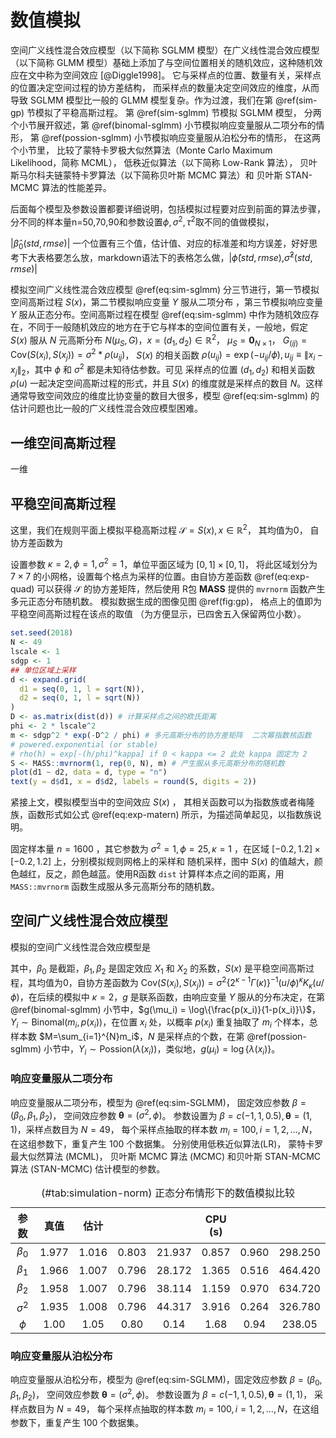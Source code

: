 # 数值模拟 {#simulations}

空间广义线性混合效应模型（以下简称 SGLMM 模型）在广义线性混合效应模型（以下简称 GLMM 模型）基础上添加了与空间位置相关的随机效应，这种随机效应在文中称为空间效应 [@Diggle1998]。 它与采样点的位置、数量有关，采样点的位置决定空间过程的协方差结构， 而采样点的数量决定空间效应的维度，从而导致 SGLMM 模型比一般的 GLMM 模型复杂。作为过渡，我们在第 \@ref(sim-gp) 节模拟了平稳高斯过程。 第 \@ref(sim-sglmm) 节模拟 SGLMM 模型， 分两个小节展开叙述，第 \@ref(binomal-sglmm) 小节模拟响应变量服从二项分布的情形，  第 \@ref(possion-sglmm) 小节模拟响应变量服从泊松分布的情形， 在这两个小节里， 比较了蒙特卡罗极大似然算法（Monte Carlo Maximum Likelihood，简称 MCML）， 低秩近似算法（以下简称 Low-Rank 算法）， 贝叶斯马尔科夫链蒙特卡罗算法（以下简称贝叶斯 MCMC 算法）和 贝叶斯 STAN-MCMC 算法的性能差异。

后面每个模型及参数设置都要详细说明，包括模拟过程要对应到前面的算法步骤，分不同的样本量n=50,70,90和参数设置$\phi,\sigma^2,\tau^2$取不同的值做模拟，

|$\hat\beta_0(std,rmse)$| 一个位置有三个值，估计值、对应的标准差和均方误差，好好思考下大表格要怎么放，markdown语法下的表格怎么做，|$\hat\phi(std,rmse)$,$\hat\sigma^2(std,rmse)$|

模拟空间广义线性混合效应模型 \@ref(eq:sim-sglmm) 分三节进行，第一节模拟空间高斯过程 $S(x)$，第二节模拟响应变量 $Y$ 服从二项分布 ，第三节模拟响应变量 $Y$ 服从正态分布。空间高斯过程在模型 \@ref(eq:sim-sglmm) 中作为随机效应存在，不同于一般随机效应的地方在于它与样本的空间位置有关，一般地，假定 $S(x)$ 服从 $N$ 元高斯分布 $N(\mu_{S},G)$，$x = (d_1,d_2) \in \mathbb{R}^2$， $\mu_{S} = \mathbf{0}_{N\times1}$， $G_{(ij)} = \mathrm{Cov}(S(x_i),S(x_j))=\sigma^2*\rho(u_{ij})$， $S(x)$ 的相关函数 $\rho(u_{ij}) = \exp(-u_{ij}/\phi), u_{ij} \equiv \|x_{i}-x_{j}\|_2$，其中 $\phi$ 和 $\sigma^2$ 都是未知待估参数。可见
采样点的位置 $(d_1,d_2)$ 和相关函数 $\rho(u)$ 一起决定空间高斯过程的形式，并且 $S(x)$ 的维度就是采样点的数目 $N$。这样通常导致空间效应的维度比协变量的数目大很多，模型 \@ref(eq:sim-sglmm) 的估计问题也比一般的广义线性混合效应模型困难。

\begin{equation}
g(\mu_i) = d(x_i)'\beta + S(x_i) + Z_i (\#eq:sim-sglmm)
\end{equation}

## 一维空间高斯过程

一维



## 平稳空间高斯过程 {#sim-gp}

这里，我们在规则平面上模拟平稳高斯过程 $\mathcal{S} = S(x), x \in \mathbb{R}^2$， 其均值为0， 自协方差函数为

\begin{equation}
\mathrm{Cov}(S(x_i),S(x_j)) = \sigma^2\exp\big\{-\big( \frac{ \| x_{i} - x_{j} \|_{2}}{\sqrt{2}\phi}\big)^{\kappa}\big\}  (\#eq:exp-quad)
\end{equation}

\noindent 设置参数 $\kappa = 2,\phi=1,\sigma^2=1$，单位平面区域为 $[0,1]\times[0,1]$， 将此区域划分为 $7\times 7$ 的小网格，设置每个格点为采样的位置。由自协方差函数 \@ref(eq:exp-quad) 可以获得 $\mathcal{S}$ 的协方差矩阵，然后使用 R包 **MASS** 提供的 `mvrnorm` 函数产生多元正态分布随机数。 模拟数据生成的图像见图 \@ref(fig:gp)， 格点上的值即为平稳空间高斯过程在该点的取值 （为方便显示，已四舍五入保留两位小数）。

```r
set.seed(2018)
N <- 49
lscale <- 1
sdgp <- 1
## 单位区域上采样
d <- expand.grid(
  d1 = seq(0, 1, l = sqrt(N)),
  d2 = seq(0, 1, l = sqrt(N))
)
D <- as.matrix(dist(d)) # 计算采样点之间的欧氏距离
phi <- 2 * lscale^2
m <- sdgp^2 * exp(-D^2 / phi) # 多元高斯分布的协方差矩阵  二次幂指数核函数
# powered.exponential (or stable)
# rho(h) = exp[-(h/phi)^kappa] if 0 < kappa <= 2 此处 kappa 固定为 2
S <- MASS::mvrnorm(1, rep(0, N), m) # 产生服从多元高斯分布的随机数
plot(d1 ~ d2, data = d, type = "n")
text(y = d$d1, x = d$d2, labels = round(S, digits = 2))
```

紧接上文，模拟模型当中的空间效应 $S(x)$ ， 其相关函数可以为指数族或者梅隆族，函数形式如公式 \@ref(eq:exp-matern) 所示，为描述简单起见，以指数族说明。

\begin{equation}
\rho(u) =
\begin{cases}
\exp(-(u/\phi)^{\kappa}) & \text{指数族}\\
\{2^{\kappa -1}\Gamma(\kappa)\}^{-1}(u/\phi)^{\kappa}\mathcal{K}_{\kappa}(u/\phi) & \text{梅隆族}
\end{cases} (\#eq:exp-matern)
\end{equation}

\noindent 固定样本量 $n=1600$ ，其它参数为 $\sigma^2=1,\phi=25,\kappa=1$ ，在区域 $[-0.2,1.2]\times [-0.2,1.2]$ 上，分别模拟规则网格上的采样和 随机采样，图中 $S(x)$ 的值越大，颜色越红，反之，颜色越蓝。使用R函数 `dist` 计算样本点之间的距离，用 `MASS::mvrnorm` 函数生成服从多元高斯分布的随机数。

## 空间广义线性混合效应模型 {#sim-sglmm}

模拟的空间广义线性混合效应模型是

\begin{equation}
g(\mu_i) = \beta_{0} + \beta_{1} * X_{1} + \beta_{2} * X_{2} + S(x) (\#eq:sim-SGLMM)
\end{equation}

\noindent 其中，$\beta_0$ 是截距，$\beta_{1},\beta_{2}$ 是固定效应 $X_{1}$ 和 $X_{2}$ 的系数，$S(x)$ 是平稳空间高斯过程，其均值为0，自协方差函数为 $\mathrm{Cov}(S(x_i),S(x_j)) = \sigma^2 \big\{2^{\kappa-1}\Gamma(\kappa)\big\}^{-1}(u/\phi)^{\kappa}K_{\kappa}(u/\phi)$，在后续的模拟中 $\kappa = 2$，$g$ 是联系函数，由响应变量 $Y$ 服从的分布决定，在第 \@ref(binomal-sglmm) 小节中，$g(\mu_i) = \log\{\frac{p(x_i)}{1-p(x_i)}\}$，$Y_{i} \sim \mathrm{Binomal}(m_{i},p(x_{i}))$，在位置 $x_i$ 处，以概率 $p(x_i)$ 重复抽取了 $m_i$ 个样本，总样本数 $M=\sum_{i=1}^{N}m_i$，$N$ 是采样点的个数，在第 \@ref(possion-sglmm) 小节中，$Y_i \sim \mathrm{Possion}(\lambda(x_{i}))$，类似地，$g(\mu_i) = \log\{\lambda(x_{i})\}$。

### 响应变量服从二项分布 {#binomal-sglmm}

响应变量服从二项分布，模型为 \@ref(eq:sim-SGLMM)， 固定效应参数 $\beta = (\beta_0,\beta_1,\beta_2)$， 空间效应参数 $\boldsymbol{\theta} = (\sigma^2,\phi)$。 参数设置为 $\beta = c(-1,1,0.5), \boldsymbol{\theta} = (1,1)$，采样点数目为 $N=49$， 每个采样点抽取的样本数 $m_i = 100,i = 1,2,\ldots,N$，在这组参数下，重复产生 100 个数据集。 分别使用低秩近似算法(LR)， 蒙特卡罗最大似然算法 (MCML)， 贝叶斯 MCMC 算法 (MCMC) 和贝叶斯 STAN-MCMC 算法 (STAN-MCMC) 估计模型的参数。


Table: (\#tab:simulation-norm) 正态分布情形下的数值模拟比较

|    参数       | 真值 |  估计  |    | | CPU (s) |
| :----------------: | :----------------: | :----------------: | :----------------: | :-----------: | :---------------: | :-------------: | :----------------: |
| $\beta_{0}$   | 1.977 | 1.016 | 0.803 | 21.937 | 0.857 | 0.960 | 298.250 |
| $\beta_{1}$   | 1.966 | 1.007 | 0.796 | 28.172 | 1.365 | 0.516 | 464.420 |
| $\beta_{2}$   | 1.958 | 1.007 | 0.796 | 38.114 | 1.159 | 0.970 | 634.720 |
| $\sigma^2$    | 1.935 | 1.008 | 0.796 | 44.317 | 3.916 | 0.264 | 326.780 |
| $\phi$        | 1.00  | 1.05  | 0.80  | 0.14   |  1.68 | 0.94  | 238.05  |

\begin{table}[!h]
\begin{center}
\caption{ 100个数据集的模拟结果：估计，标准差和估计的均方误差 \label{tab:binomal-LRvsMCML}}
\setlength{\tabcolsep}{2pt}
\vspace{0.1in}

\begin{tabular}{lcccccccccc}
 \hline
  参数 &  真值 & \multicolumn{3}{c}{LR8$^*$} & \multicolumn{3}{c}{LR16$^*$} & 
 \multicolumn{3}{c}{MCML} \\
  \cmidrule(r){3-5}  \cmidrule(r){6-8} \cmidrule(r){9-11}
 \noalign{\smallskip} 
                &      & 估计   & 标准差 & 均方误差 & 估计   & 标准差 & 均方误差   & 估计  & 标准差 & 均方误差 \\ 
   \hline
   $\beta_{0}$  & -1.0 & -1.837 & 0.118  &  0.592   & -1.259 & 0.126  & 0.110      & -1.086 & 0.294   &  0.103 \\ 
   $\beta_{1}$  & 1.0  & 1.143  & 0.071  &  0.133   & 1.291  & 0.073  & 0.063      & 0.989  & 0.072   &  0.049 \\ 
   $\beta_{2}$  & 0.5  & 0.413  & 0.025  &  0.073   & 0.241  & 0.026  & 0.014      & 0.339  & 0.012   &  0.012 \\ 
   $\sigma^2$   & 1.0  & 0.528  & 0.177  &  4.060   & 0.499  & 0.090  & 0.060      & 0.268  & 0.405   &  0.013 \\ 
   $\phi$       & 1.0  & 0.478  & 0.052  &  0.131   & 0.110  & 0.041  & 0.007      & 0.073  & 0.167   &  0.007 \\ 
   \hline
 \end{tabular}
\end{center}
\vspace{0.05in}

* LR8/LR16：低秩近似算法分别使用 $8\times 8$ 和 $16\times 16$ 个采样点，

\end{table}


\begin{table}
\begin{center}
\caption{ 100 个数据集的模拟结果：估计，标准差和估计的均方误差 \label{tab:binomal-MCMCvsSTAN}}
\setlength{\tabcolsep}{2pt}
\vspace{0.1in}

\begin{tabular}{lccccccc}
 \hline
  参数 &  真值 & \multicolumn{3}{c}{贝叶斯MCMC} & \multicolumn{3}{c}{贝叶斯STAN-MCMC}  \\
  \cmidrule(r){3-5}  \cmidrule(r){6-8} 
 \noalign{\smallskip} 
                &     & 估计  & 标准差 & 均方误差 & 估计  & 标准差 & 均方误差 \\ 
   \hline
   $\beta_{0}$  & -1.0 & -1.239 & 0.848 &  0.777   & -1.225 & 0.248  & 0.112      \\ 
   $\beta_{1}$  & 1.0  & 0.985 & 0.052  &  2.941e-03   & 1.026  & 0.054  & 3.607e-03      \\ 
   $\beta_{2}$  & 0.5  & 0.519 & 0.019  &  7.422e-04   & 0.503  & 0.016  & 2.649e-04      \\ 
   $\sigma^2$   & 1.0  & 0.803 & 0.521  &  0.310   & 0.322  & 0.283  & 0.540      \\ 
   $\phi$       & 1.0  & 0.182 & 0.069  &  0.673   & 0.514  & 0.322  & 0.341      \\ 
   \hline
 \end{tabular}
\end{center}
\end{table}

### 响应变量服从泊松分布 {#possion-sglmm}

响应变量服从泊松分布，模型为 \@ref(eq:sim-SGLMM)，固定效应参数 $\beta = (\beta_0, \beta_1, \beta_2)$， 空间效应参数 $\boldsymbol{\theta} = (\sigma^2,\phi)$。 参数设置为 $\beta = c(-1,1,0.5), \boldsymbol{\theta} = (1,1)$， 采样点数目为 $N=49$， 每个采样点抽取的样本数 $m_i = 100,i = 1,2,\ldots,N$，在这组参数下，重复产生 100 个数据集。

\begin{table}
\begin{center}
\caption{ 100个数据集的模拟结果：估计，标准差和估计的均方误差 \label{tab:possion-LRvsMCML}}
\setlength{\tabcolsep}{2pt}
\vspace{0.1in}

\begin{tabular}{lcccccccccc}
 \hline
  参数 &  真值 & \multicolumn{3}{c}{LR8} & \multicolumn{3}{c}{LR16} & 
 \multicolumn{3}{c}{MCML} \\
  \cmidrule(r){3-5}  \cmidrule(r){6-8} \cmidrule(r){9-11}
 \noalign{\smallskip} 
                &     & 估计  & 标准差 & 均方误差 & 估计  & 标准差 & 均方误差 & 估计  & 标准差 & 均方误差 \\ 
   \hline
   $\beta_{0}$  & -1.0 & -1.837 & 0.118  &  0.592   & -1.259 & 0.126  & 0.110      & -1.086 & 0.294   &  0.103 \\ 
   $\beta_{1}$  & 1.0  & 1.143  & 0.071  &  0.133   & 1.291  & 0.073  & 0.063      & 0.989  & 0.072   &  0.049 \\ 
   $\beta_{2}$  & 0.5  & 0.413  & 0.025  &  0.073   & 0.241  & 0.026  & 0.014      & 0.339  & 0.012   &  0.012 \\ 
   $\sigma^2$   & 1.0  & 0.528  & 0.177  &  4.060   & 0.499  & 0.090  & 0.060      & 0.268  & 0.405   &  0.013 \\ 
   $\phi$       & 1.0  & 0.478  & 0.052  &  0.131   & 0.110  & 0.041  & 0.007      & 0.073  & 0.167   &  0.007 \\ 
   \hline
 \end{tabular}
\end{center}
\end{table}


\begin{table}
\begin{center}
\caption{ 100个数据集的模拟结果：估计，标准差和估计的均方误差 \label{tab:possion-MCMCvsSTAN}}
\setlength{\tabcolsep}{2pt}
\vspace{0.1in}

\begin{tabular}{lccccccc}
 \hline
  参数 &  真值 & \multicolumn{3}{c}{贝叶斯MCMC} & \multicolumn{3}{c}{贝叶斯STAN-MCMC}  \\
  \cmidrule(r){3-5}  \cmidrule(r){6-8} 
 \noalign{\smallskip} 
                &     & 估计  & 标准差 & 均方误差 & 估计  & 标准差 & 均方误差 \\ 
   \hline
   $\beta_{0}$  & -1.0 & -5.430 & 0.562  &  1.994   & -2.060 & 0.825  & 1.805    \\ 
   $\beta_{1}$  & 1.0  & 0.942 & 0.082  &  0.110   & 1.113  & 0.311  & 0.109    \\ 
   $\beta_{2}$  & 0.5  & 0.591 & 0.039  &  0.992   & 0.563  & 0.066  & 8.463e-03     \\ 
   $\sigma^2$   & 1.0  & 0.415 & 0.264  &  0.412   & 0.830  & 0.497  & 0.276    \\ 
   $\phi$       & 1.0  & 0.514 & 0.492  &  0.478   & 0.392  & 0.223  & 0.418    \\ 
   \hline
 \end{tabular}
\end{center}
\end{table}
